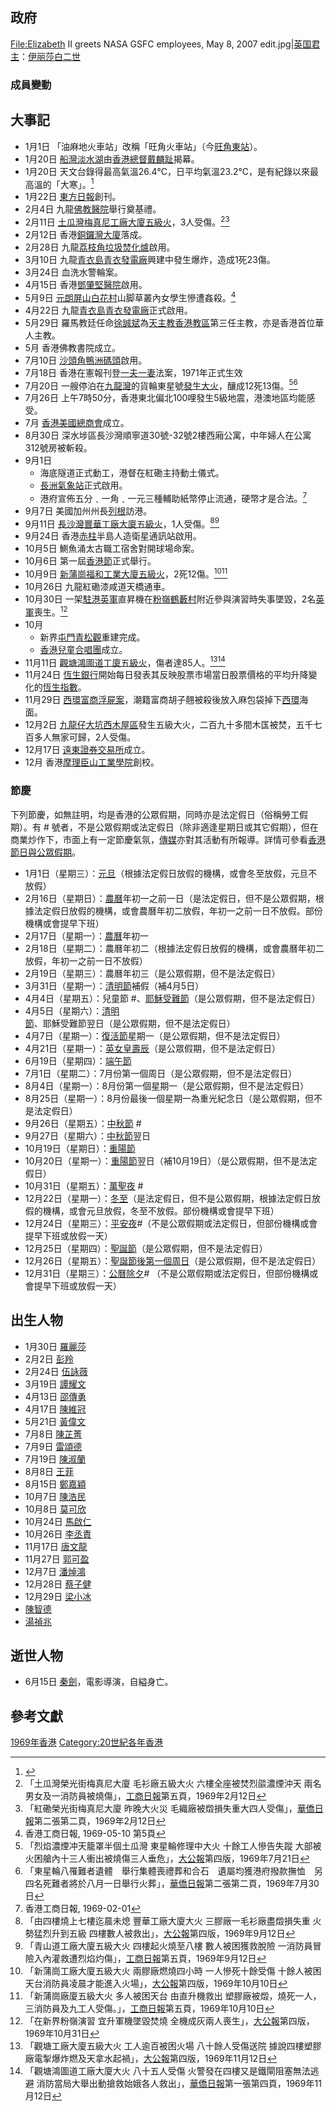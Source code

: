 {{HKYearTOC|1969}}
{{C20YearInTopic|1969年}}
{{clear}}
{{香港歷史}}

==政府==
<gallery>
File:Elizabeth II greets NASA GSFC employees, May 8, 2007 edit.jpg|[[英国君主|英国君主]]：[[伊丽莎白二世|伊丽莎白二世]]
<!-- 注释: File:Sir David Crosbie Trench.jpg|[[香港總督|香港總督]]：[[戴麟趾|戴麟趾]] -->
<!-- 注释: File:Sir Hugh Norman-Walker.jpg|[[香港特別行政區政務司司長|輔政司]]：[[羅樂民|羅樂民]] -->
</gallery>
===成員變動===
<gallery>
<!-- 注释: File:Sir Michael Gass.jpg|輔政司：[[祁濟時|祁濟時]]（任期屆滿） -->
<!-- 注释: File:Geoffrey Cadzow Hamilton.jpg|輔政司：[[韓美洵|韓美洵]]（署理結束） -->
</gallery>

==大事記==
* 1月1日 「油麻地火車站」改稱「旺角火車站」（今[[旺角東站|旺角東站]]）。
* 1月20日 [[船灣淡水湖|船灣淡水湖]]由[[香港總督|香港總督]][[戴麟趾|戴麟趾]]揭幕。
* 1月20日 天文台錄得最高氣溫26.4℃，日平均氣溫23.2℃，是有紀錄以來最高溫的「大寒」。<ref>{{Cite web |url=https://www.hk01.com/%E7%A4%BE%E6%9C%83%E6%96%B0%E8%81%9E/285221/50%E5%B9%B4%E4%BE%86%E6%9C%80%E7%86%B1-%E5%A4%A7%E5%AF%92-%E5%A4%A9%E6%96%87%E5%8F%B0%E4%B8%8B%E5%8D%88%E9%8C%84%E5%BE%9723-4%E5%BA%A6-%E9%A0%90%E6%B8%AC%E5%91%A8%E4%BA%8C%E6%80%A5%E8%B7%8C%E8%87%B312%E5%BA%A6 |title=50年來最熱「大寒」　天文台下午錄得23.4度　預測周二急跌至12度，2019-01-20，香港01 |accessdate=2019-01-20 |archive-date=2019-01-20 |archive-url=https://web.archive.org/web/20190120205045/https://www.hk01.com/%E7%A4%BE%E6%9C%83%E6%96%B0%E8%81%9E/285221/50%E5%B9%B4%E4%BE%86%E6%9C%80%E7%86%B1-%E5%A4%A7%E5%AF%92-%E5%A4%A9%E6%96%87%E5%8F%B0%E4%B8%8B%E5%8D%88%E9%8C%84%E5%BE%9723-4%E5%BA%A6-%E9%A0%90%E6%B8%AC%E5%91%A8%E4%BA%8C%E6%80%A5%E8%B7%8C%E8%87%B312%E5%BA%A6 |dead-url=no }}</ref>
* 1月22日 [[東方日報|東方日報]]創刊。
* 2月4日 九龍[[香港佛教醫院|佛教醫院]]舉行奠基禮。
* 2月11日 [[土瓜灣|土瓜灣]][[梅真尼工廠大廈五級火|梅真尼工廠大廈五級火]]，3人受傷。<ref>「土瓜灣榮光街梅真尼大廈 毛衫廠五級大火 六樓全座被焚烈燄濃煙沖天 兩名男女及一消防員被燒傷」，[[工商日報|工商日報]]第五頁，1969年2月12日</ref><ref>「紅磡榮光街梅真尼大廈 昨晚大火災 毛織廠被燬損失重大四人受傷」，[[華僑日報|華僑日報]]第二張第二頁，1969年2月12日</ref>
* 2月12日 香港[[銅鑼灣大廈|銅鑼灣大廈]]落成。
* 2月28日 九龍[[荔枝角垃圾焚化爐|荔枝角垃圾焚化爐]]啟用。
* 3月10日 九龍[[青衣島|青衣島]][[青衣發電廠|青衣發電廠]]興建中發生爆炸，造成1死23傷。 
* 3月24日 血洗水警輪案。
* 4月15日 香港[[鄧肇堅醫院|鄧肇堅醫院]]啟用。
* 5月9日 [[元朗|元朗]][[屏山_(香港)|屏山]][[白花村|白花村]]山脚草叢內女學生慘遭姦殺。<REF>香港工商日報, 1969-05-10 第5頁</REF>
* 4月22日 九龍[[青衣島|青衣島]][[青衣發電廠|青衣發電廠]]正式啟用。
* 5月29日 羅馬教廷任命[[徐誠斌|徐誠斌]]為[[天主教香港教區|天主教香港教區]]第三任主教，亦是香港首位華人主教。
* 5月 香港佛教書院成立。
* 7月10日 [[沙頭角|沙頭角]][[鴨洲碼頭|鴨洲碼頭]]啟用。
* 7月18日 香港在憲報刊登[[一夫一妻|一夫一妻]]法案，1971年正式生效
* 7月20日 一艘停泊在[[九龍灣|九龍灣]]的貨輪東星號[[東星號貨輪大火|發生大火]]，釀成12死13傷。<ref>「烈焰濃煙冲天籠罩半個土瓜灣 東星輪修理中大火 十餘工人慘告失蹤 大部被火困艙內十三人衝出被燒傷三人垂危」，[[大公報|大公報]]第四版，1969年7月21日</ref><ref>「東星輪八罹難者遺體　舉行集體喪禮葬和合石　遺屬均獲港府撥款撫恤　另四名死難者將於八月一日舉行火葬」，[[華僑日報|華僑日報]]第二張第二頁，1969年7月30日</ref>
* 7月26日 上午7時50分，香港東北偏北100哩發生5級地震，港澳地區均能感受。
* 7月 [[香港美國總商會|香港美國總商會]]成立。
* 8月30日 深水埗區長沙灣順寧道30號-32號2樓西廂公寓，中年婦人在公寓312號房被斬殺。
* 9月1日 
** 海底隧道正式動工，港督在紅磡主持動土儀式。
** [[長洲氣象站|長洲氣象站]]正式啟用。
**港府宣佈五分﹑一角﹑一元三種輔助紙幣停止流通，硬幣才是合法。<ref>香港工商日報, 1969-02-01</ref>
* 9月7日 美國加州州長[[列根|列根]]訪港。
* 9月11日 [[長沙灣|長沙灣]][[豐華工廠大廈五級火|豐華工廠大廈五級火]]，1人受傷。<ref>「由四樓燒上七樓迄晨未熄 豐華工廠大廈大火 三膠廠一毛衫廠盡燬損失重 火勢猛烈升到五級 四樓數人被救出」，[[大公報|大公報]]第四版，1969年9月12日</ref><ref>「青山道工廠大廈五級大火 四樓起火燒至八樓 數人被困獲救脫險 一消防員冒險入內灌救遭烈焰灼傷」，[[工商日報|工商日報]]第五頁，1969年9月12日</ref>
* 9月24日 香港[[赤柱|赤柱]]半島人造衛星通訊站啟用。
* 10月5日 鰂魚涌太古職工宿舍對開球場命案。
* 10月6日 第一屆[[香港節|香港節]]正式舉行。
* 10月9日 [[新蒲崗|新蒲崗]][[福和工業大廈五級火|福和工業大廈五級火]]，2死12傷。<ref>「新蒲崗工廠大廈五級大火 兩膠廠燃燒四小時 一人慘死十餘受傷 十餘人被困天台消防員凌晨才能進入火場」，[[大公報|大公報]]第四版，1969年10月10日</ref><ref>「新蒲崗廠廈五級大火 多人被困天台 由直升機救出 塑膠廠被燬，燒死一人，三消防員及九工人受傷。」，[[工商日報|工商日報]]第五頁，1969年10月10日</ref>
* 10月26日 九龍紅磡漆咸道天橋通車。
* 10月30日 一架[[駐港英軍|駐港英軍]]直昇機在[[粉嶺|粉嶺]][[鶴藪村|鶴藪村]]附近參與演習時失事墜毀，2名[[英軍|英軍]]喪生。<ref>「在新界粉嶺演習 宜升軍機墜毀焚燒 全機成灰兩人喪生」，[[大公報|大公報]]第四版，1969年10月31日</ref>
* 10月 
** 新界[[屯門|屯門]][[青松觀|青松觀]]重建完成。
** [[香港兒童合唱團|香港兒童合唱團]]成立。
* 11月11日 [[觀塘|觀塘]][[鴻圖道工廈五級火|鴻圖道工廈五級火]]，傷者達85人。<ref>「觀塘工廠大廈五級大火 工人逾百被困火場 八十餘人受傷送院 據說四樓塑膠廠電掣爆炸燃及天拿水起禍」，[[大公報|大公報]]第四版，1969年11月12日</ref><ref>「觀塘鴻圖道工廠大廈大火 八十五人受傷 火警發在四樓又是鐵閘阻塞無法逃避 消防當局大舉出動搶救始娥各人救出」，[[華僑日報|華僑日報]]第一張第四頁，1969年11月12日</ref>
* 11月24日 [[恆生銀行|恆生銀行]]開始每日發表其反映股票市場當日股票價格的平均升降變化的[[恆生指數|恆生指數]]。
* 11月29日 [[西環富商浮屍案|西環富商浮屍案]]，潮籍富商胡子翹被殺後放入麻包袋掉下[[西環|西環]]海面。
* 12月2日 [[九龍仔|九龍仔]][[大坑西木屋區|大坑西木屋區]]發生五級大火，二百九十多間木匤被焚，五千七百多人無家可歸，2人受傷。
* 12月17日 [[遠東證券交易所|遠東證券交易所]]成立。
* 12月 香港[[摩理臣山工業學院|摩理臣山工業學院]]創校。

=== 節慶 ===

下列節慶，如無註明，均是香港的公眾假期，同時亦是法定假日（俗稱勞工假期）。有 # 號者，不是公眾假期或法定假日（除非適逢星期日或其它假期），但在商業炒作下，市面上有一定節慶氣氛，[[香港傳媒|傳媒]]亦對其活動有所報導。詳情可參看[[香港節日與公眾假期|香港節日與公眾假期]]。
* 1月1日（星期三）：[[元旦|元旦]]（根據法定假日放假的機構，或會冬至放假，元旦不放假）
* 2月16日（星期日）：[[農曆|農曆]]年初一之前一日（是法定假日，但不是公眾假期，根據法定假日放假的機構，或會農曆年初二放假，年初一之前一日不放假。部份機構或會提早下班）
* 2月17日（星期一）：[[農曆|農曆]]年初一
* 2月18日（星期二）：農曆年初二（根據法定假日放假的機構，或會農曆年初二放假，年初一之前一日不放假）
* 2月19日（星期三）：農曆年初三（是公眾假期，但不是法定假日）
* 3月31日（星期一）：[[清明節|清明節]]補假（補4月5日）
* 4月4日（星期五）：兒童節 #、[[耶穌受難日|耶穌受難節]]（是公眾假期，但不是法定假日）
* 4月5日（星期六）：[[清明節|清明節]]、耶穌受難節翌日（是公眾假期，但不是法定假日）
* 4月7日（星期一）：[[復活節|復活節]]星期一（是公眾假期，但不是法定假日）
* 4月21日（星期一）：[[英女皇壽辰|英女皇壽辰]]（是公眾假期，但不是法定假日）
* 6月19日（星期四）：[[端午節|端午節]]
* 7月1日（星期二）：7月份第一個周日（是公眾假期，但不是法定假日）
* 8月4日（星期一）：8月份第一個星期一（是公眾假期，但不是法定假日）
* 8月25日（星期一）：8月份最後一個星期一為重光紀念日（是公眾假期，但不是法定假日）
* 9月26日（星期五）：[[中秋節|中秋節]] #
* 9月27日（星期六）：[[中秋節|中秋節]]翌日
* 10月19日（星期日）：[[重陽節|重陽節]]
* 10月20日（星期一）：[[重陽節|重陽節]]翌日（補10月19日）（是公眾假期，但不是法定假日）
* 10月31日（星期五）：[[萬聖夜|萬聖夜]] #
* 12月22日（星期一）：[[冬至|冬至]]（是法定假日，但不是公眾假期，根據法定假日放假的機構，或會元旦放假，冬至不放假。部份機構或會提早下班）
* 12月24日（星期三）：[[聖誕夜|平安夜]]#（不是公眾假期或法定假日，但部份機構或會提早下班或放假一天）
* 12月25日（星期四）：[[聖誕節|聖誕節]]（是公眾假期，但不是法定假日）
* 12月26日（星期五）：[[節禮日|聖誕節後第一個周日]]（是公眾假期，但不是法定假日）
* 12月31日（星期三）：[[跨年|公曆除夕]]# （不是公眾假期或法定假日，但部份機構或會提早下班或放假一天）

==出生人物==
* 1月30日 [[羅麗莎|羅麗莎]]
* 2月2日 [[彭羚|彭羚]]
* 2月24日 [[伍詠薇|伍詠薇]]
* 3月19日 [[譚耀文|譚耀文]]
* 4月13日 [[邵傳勇|邵傳勇]]
* 4月17日 [[陳維冠|陳維冠]]
* 5月21日 [[黃偉文|黃偉文]]
* 7月8日 [[陳芷菁|陳芷菁]]
* 7月9日 [[雷頌德|雷頌德]]
* 7月19日 [[陳淑蘭|陳淑蘭]]
* 8月8日 [[王菲|王菲]]
* 8月15日 [[鄭嘉穎|鄭嘉穎]]
* 10月7日 [[陳浩民|陳浩民]]
* 10月8日 [[莫可欣|莫可欣]]
* 10月24日 [[馬啟仁|馬啟仁]]
* 10月26日 [[李丞責|李丞責]]
* 11月17日 [[唐文龍|唐文龍]]
* 11月27日 [[郭可盈|郭可盈]]
* 12月7日 [[潘焯鴻|潘焯鴻]]
* 12月28日 [[蔡子健|蔡子健]]
* 12月29日 [[梁小冰|梁小冰]]
* [[陳智德|陳智德]]
* [[湯禎兆|湯禎兆]]

==逝世人物==
* 6月15日 [[秦劍|秦劍]]，電影導演，自縊身亡。

==參考文獻==
{{reflist}}

[[Category:1969年香港|]]
[[Category:20世紀各年香港|Category:20世紀各年香港]]